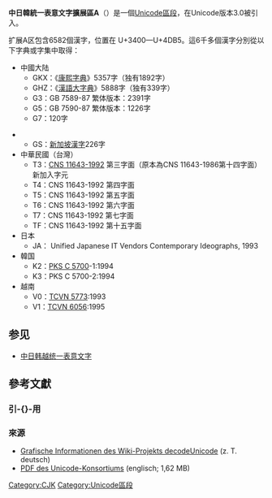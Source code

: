 {{NoteTA
|G1 = IT
}}
{{CJK-New-Char|block=A}}
{{Infobox Unicode block
|blockname  = 中日韓統一表意文字擴展區A<br/>{{small|CJK Unified Ideographs Extension A}}
|rangestart = 3400
|rangeend   = 4DBF
|script1    = [[漢字|漢字]]
|3_0        = 6582
|13_0       = 10
|note = <ref>{{cite web|url=https://www.unicode.org|title=Unicode character database|work=The Unicode Standard|accessdate=2016-07-09|archive-date=2017-09-25|archive-url=https://web.archive.org/web/20170925134725/http://www.unicode.org/|dead-url=no}}</ref><ref>{{cite web|url=https://www.unicode.org/versions/enumeratedversions.html|title=Enumerated Versions of The Unicode Standard|work=The Unicode Standard|accessdate=2016-07-09|archive-date=2016-06-29|archive-url=https://web.archive.org/web/20160629001311/http://www.unicode.org/versions/enumeratedversions.html|dead-url=no}}</ref>
}}
'''中日韓統一表意文字擴展區A'''（{{lang-en|CJK Unified Ideographs Extension A}}）是一個[[Unicode區段|Unicode區段]]，在Unicode版本3.0被引入。

扩展A区包含6582個漢字，位置在 U+3400—U+4DB5。這6千多個漢字分別從以下字典或字集中取得：

*中國大陆
**GKX：《[[康熙字典|康熙字典]]》5357字（独有1892字）
**GHZ：《[[漢語大字典|漢語大字典]]》5888字（独有339字）
**G3：GB 7589-87 繁体版本：2391字
**G5：GB 7590-87 繁体版本：1226字
**G7：120字
<!--**GE：[[GB_16500|GB 16500-95]] GB16500是GBK未收入其他GB的字-->
**GS：[[新加坡漢字|新加坡漢字]]226字
*中華民國（台灣）
**T3：[[國家標準中文交換碼|CNS 11643-1992]] 第三字面（原本為CNS 11643-1986第十四字面）新加入字元
**T4：CNS 11643-1992 第四字面
**T5：CNS 11643-1992 第五字面
**T6：CNS 11643-1992 第六字面
**T7：CNS 11643-1992 第七字面
**TF：CNS 11643-1992 第十五字面
*日本
**JA： Unified Japanese IT Vendors Contemporary Ideographs, 1993
*韓国
**K2：[[PKS_5700|PKS C 5700]]-1:1994
**K3：PKS C 5700-2:1994
*越南
**V0：[[TCVN_5773|TCVN 5773]]:1993
**V1：[[TCVN_6056|TCVN 6056]]:1995

{{Unicode_chart_CJK_Unified_Ideographs_Extension_A}}

== 参见 ==
* [[中日韩越统一表意文字|中日韩越统一表意文字]]

== 參考文獻 ==
=== 引-{}-用 ===
{{Reflist}}

=== 來源 ===
* [https://web.archive.org/web/20101124014859/http://decodeunicode.org/de/cjk_unified_ideographs_extension_a Grafische Informationen des Wiki-Projekts decodeUnicode] (z. T. deutsch)
* [http://www.unicode.org/charts/PDF/U3400.pdf PDF des Unicode-Konsortiums]{{Wayback|url=http://www.unicode.org/charts/PDF/U3400.pdf |date=20070108064034 }} (englisch; 1,62 MB)

{{Unicode中的中日韩统一表意文字}}
{{Unicode區段一覽}}
[[Category:CJK|Category:CJK]]
[[Category:Unicode區段|Category:Unicode區段]]